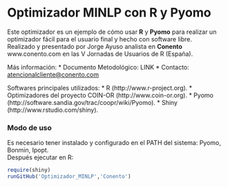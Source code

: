 Optimizador MINLP con R y Pyomo
========================================================
Este optimizador es un ejemplo de cómo usar **R** y **Pyomo** para realizar un optimizador fácil para el usuario final y hecho con software libre.  
Realizado y presentado por Jorge Ayuso analista en **Conento** www.conento.com en las V Jornadas de Usuarios de R (España).

Más información:
* Documento Metodológico: LINK
* Contacto: [atencionalcliente@conento.com](mailto:atencionalcliente@conento.com)

Softwares principales utilizados:
* R (http://www.r-project.org).
* Optimizadores del proyecto COIN-OR (http://www.coin-or.org).
* Pyomo (http://software.sandia.gov/trac/coopr/wiki/Pyomo).
* Shiny (http://www.rstudio.com/shiny).

### Modo de uso
Es necesario tener instalado y configurado en el PATH del sistema: Pyomo, Bonmin, Ipopt.  
Después ejecutar en R:

```r
require(shiny)
runGitHub('Optimizador_MINLP','Conento')
```

